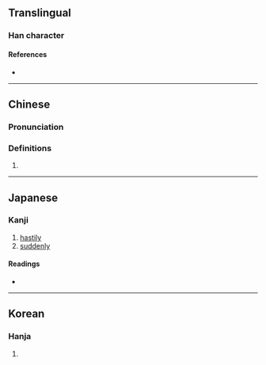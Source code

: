 {{character info}}
==Translingual==

===Han character===
{{Han char|rn=9|rad=人|as=08|sn=10|four=|canj=OLHF|ids=⿲亻丨⿱夂火}}

====References====
* {{Han ref|kx=0107.230|dkj=00763|dj=0229.030|hdz=10176.010|uh=5010|ud=20496}}

----

==Chinese==
{{zh-forms}}

===Pronunciation===
{{zh-pron
|m=shū,shù
|c=suk1
|mc=y
|oc=y
|ma=
|cat=adv
}}

===Definitions===
{{zh-hanzi}}

# {{zh-alt-form|倏}}

----

==Japanese==

===Kanji===
{{ja-kanji|grade=|rs=人08}}

# [[hastily]]
# [[suddenly]]

====Readings====
* {{ja-readings|on=[[しゅく]] (shuku)|kun=}}

----

==Korean==

===Hanja===
{{ko-hanja|hangeul=숙|rv=suk|mr=suk}}

# {{rfdef|ko|sort=人08}}